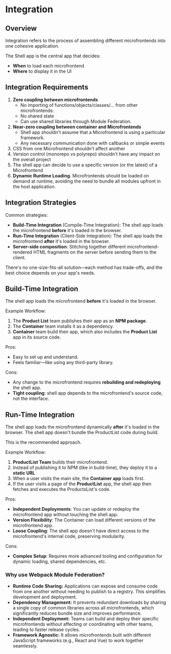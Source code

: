 # Integration

## Overview

Integration refers to the process of assembling different microfrontends into one cohesive application.

The Shell app is the central app that decides:
- **When** to load each microfrontend
- **Where** to display it in the UI


## Integration Requirements

1. **Zero coupling between microfrontends**
   - No importing of functions/objects/classes/... from other microfrontends.
   - No shared state
   - Can use shared libraries through Module Federation.
2. **Near-zero coupling between container and Microfrontends**
   - Shell app shouldn't assume that a Microfrontend is using a particular framework.
   - Any necessary communication done with callbacks or simple events
3. CSS from one Microfrontend shouldn't affect another
4. Version control (monorepo vs polyrepo) shouldn't have any impact on the overall project
5. The shell app can decide to use a specific version (or the latest) of a Microfrontend
6. **Dynamic Runtime Loading**. Microfrontends should be loaded on demand at runtime, avoiding the need to bundle all modules upfront in the host application.


## Integration Strategies

Common strategies:
- **Build-Time Integration** (Compile-Time Integration): The shell app loads the microfrontend **before** it's loaded in the browser.
- **Run-Time Integration** (Client-Side Integration): The shell app loads the microfrontend **after** it's loaded in the browser.
- **Server-side composition**: Stitching together different microfrontend-rendered HTML fragments on the server before sending them to the client.

There's no one-size-fits-all solution—each method has trade-offs, and the best choice depends on your app's needs.


## Build-Time Integration

The shell app loads the microfrontend **before** it's loaded in the browser.

Example Workflow:
1. The **Product List** team publishes their app as an **NPM package**.
2. The **Container** team installs it as a dependency.
3. **Container** team build their app, which also includes the **Product List** app in its source code.

Pros:
- Easy to set up and understand.
- Feels familiar—like using any third-party library.

Cons:
- Any change to the microfrontend requires **rebuilding and redeploying** the shell app.
- **Tight coupling**: shell app depends to the microfrontend's source code, not the interface.


## Run-Time Integration

The shell app loads the microfrontend dynamically **after** it's loaded in the browser. The shell app doesn't bundle the ProductList code during build.

This is the recommended approach.

Example Workflow:
1. **ProductList Team** builds their microfrontend.
2. Instead of publishing it to NPM (like in build-time), they deploy it to a **static URL**
3. When a user visits the main site, the **Container app** loads first.
4. If the user visits a page of the **ProductList** app, the shell app then fetches and executes the ProductsList's code.

Pros:
- **Independent Deployments**: You can update or redeploy the microfrontend app without touching the shell app.
- **Version Flexibility**: The Container can load different versions of the microfrontend app.
- **Loose Coupling**: The shell app doesn't have direct access to the microfrontend's internal code, preserving modularity.

Cons:
- **Complex Setup**: Requires more advanced tooling and configuration for dynamic loading, shared dependencies, etc.

### Why use Webpack Module Federation?

- **Runtime Code Sharing:** Applications can expose and consume code from one another without needing to publish to a registry. This simplifies development and deployment.
- **Dependency Management:** It prevents redundant downloads by sharing a single copy of common libraries across all microfrontends, which significantly reduces bundle size and improves performance.
- **Independent Deployment:** Teams can build and deploy their specific microfrontends without affecting or coordinating with other teams, leading to faster release cycles.
- **Framework Agnostic:** It allows microfrontends built with different JavaScript frameworks (e.g., React and Vue) to work together seamlessly.